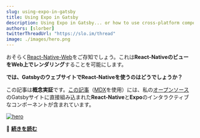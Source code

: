 ```yaml
---
slug: using-expo-in-gatsby
title: Using Expo in Gatsby
description: Using Expo in Gatsby... or how to use cross-platform components in a MDX blog post
authors: [slorber]
twitterThreadUrl: "https://slo.im/thread"
image: ./images/hero.png
---
```


おそらく[React-Native-Web](https://github.com/necolas/react-native-web)をご存知でしょう。これは**React-NativeのビューをWeb上でレンダリング**することを可能にします。

**では、GatsbyのウェブサイトでReact-Nativeを使うのはどうでしょうか？**

この記事は**概念実証**です。[この記事](https://github.com/slorber/sebastienlorber.com/tree/master/content/posts/2020-05-11-using-expo-in-gatsby)（[MDX](https://github.com/mdx-js/mdx)を使用）には、私の[オープンソース](https://github.com/slorber/sebastienlorber.com)のGatsbyサイトに直接組み込まれた**React-Native**と**Expo**のインタラクティブなコンポーネントが含まれています。

[![hero](./images/hero.png)](https://sebastienlorber.com/using-expo-in-gatsby)

🔗 [**続きを読む**](https://sebastienlorber.com/using-expo-in-gatsby)